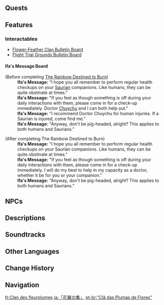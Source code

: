 {{Stub}}
{{About|the location|the tribe|Flower-Feather Clan}}
{{Location Infobox
|image        = <gallery>
"Flower-Feather Clan".png|In-game
Subarea "Flower-Feather Clan" Map Location.png|Map
</gallery>
|type         = Subarea
|map_level    = 
|area         = Quahuacan Cliff
|region       = Natlan
}}
{{Location Intro|description=<p>{{If Self|"Flower-Feather Clan"|It|"Flower-Feather Clan"}} is the home of the [[Flower-Feather Clan|Tlalocan]] tribe.</p>}}

<!--
==Points of Interest==
{{Locations by Category Table
|type = Points of Interest
|not = Bulletin Boards}}
-->
==Quests==
{{Quests by Category List|"Flower-Feather Clan" Quests|heo=1}}

==Features==
<!--
===Domains===
{{Domains by Category Gallery}}

===Exploration===
* 

===Bosses===
*{{Enemy|}}

===Local Specialties===
* {{Item|}}
-->
===Interactables===
* [[Flower-Feather Clan Bulletin Board]]
* [[Flight Trial Grounds Bulletin Board]]
====Ifa's Message Board====
{{Dialogue Start}}
;(Before completing [[The Rainbow Destined to Burn]])
: '''Ifa's Message:''' "I hope you all remember to perform regular health checkups on your [[Saurian]] companions. Like humans, they can be quite obstinate at times."
: '''Ifa's Message:''' "If you feel as though something is off during your daily interactions with them, please come in for a check-up immediately. Doctor [[Chuychu]] and I can both help out."
: '''Ifa's Message:''' "I recommend Doctor Chuychu for human injuries. If a Saurian is injured, come find me."
: '''Ifa's Message:''' "Anyway, don't be pig-headed, alright? This applies to both humans and Saurians."

;(After completing The Rainbow Destined to Burn)
:'''Ifa's Message:''' "I hope you all remember to perform regular health checkups on your Saurian companions. Like humans, they can be quite obstinate at times."
:'''Ifa's Message:''' "If you feel as though something is off during your daily interactions with them, please come in for a check-up immediately. I will do my best to help in my capacity as a doctor, whether it be for you or your companion."
:'''Ifa's Message:''' "Anyway, don't be pig-headed, alright? This applies to both humans and Saurians."
{{Dialogue End}}

==NPCs==
{{Column|2|
* [[Abundi]] &mdash; Reputation Advisor
* [[Cadmael]]
* [[Capac]]
* [[Copa]] &mdash; Guard
* [[Dingonek]]
* [[Freycinet]] &mdash; Engineer
* [[Inkanak]] &mdash; Flight Trial Arena Administrator
* [[Itotia]] &mdash; Saurian Rider
* [[Kabnal]]
* [[Kannek]] &mdash; Courier
* [[Kotimy]] 
* [[Mukki]]
* [[Mutota]] &mdash; Chief
* [[Ohtli]]
* [[Pixica]] &mdash; Hot Air Balloon Administrator
* [[Toyanna]]
* [[Utsil]]
* [[Xican]] &mdash; Saurian Rider
* [[Yareche]] &mdash; Saurian Rider
* [[Yatlan]]
* [[Zyanya]] &mdash; Hot Air Balloon Operator
}}

==Descriptions==
{{Description/Viewpoint|Where Feathers Are Intertwined Like Flowers}}

==Soundtracks==
{{Soundtracks by Category Table|type=location}}
<!--
==Lore==

==Gallery==
<gallery>

</gallery>

==Video Guides==
{{EVT
|video   = 
|caption = 
}}
-->
==Other Languages==
{{Other Languages
|en       = "Flower-Feather Clan"
|zhs      = 「花羽会」
|zhs_rm   = "Huāyǔ Huì"
|zht      = 「花羽會」
|zht_rm   = "Huāyǔ Huì"
|zh_tl    = "Flower-Feather Clan"
|ja       = 「{{rubi|花|か|翼|よく|の|&nbsp;|集|つどい}}」
|ja_rm    = "Kayoku no Tsudoi"<ref>[[Map]], Label: "Flower-Feather Clan" (Japanese)</ref>
|ja_tl    = "Assembly of Flowerwings"
|ko       = 「꽃깃회」
|ko_tl    = 
|es       = Tribu Plumaflora
|es_tl    = Featherflower Tribe
|fr       = Clan des fleurplumes
|fr_tl    = Flower-Feather Clan
|ru       = Клан Цветочного Пера
|ru_tl    = 
|th       = เผ่า "วงศ์ปีกบุปผา"
|th_rm    = 
|th_tl    = 
|vi       = "Hội Hoa Vũ"
|vi_tl    = 
|de       = „Blumenfeder-Klan“
|de_tl    = 
|id       = "Flower-Feather Clan"
|pt       = "Clã das Plumas de Flores"
|pt_tl    = 
|tr       = "Çiçek Tüyü Klanı"
|tr_tl    = 
|it       = Clan Piumafiore
|it_tl    = 
}}

==Change History==
{{Change History|5.2}}

==Navigation==
{{Area Navbox|Natlan}}

[[fr:Clan des fleurplumes]]
[[ja:「花翼の集」]]
[[pt-br:"Clã das Plumas de Flores"]]